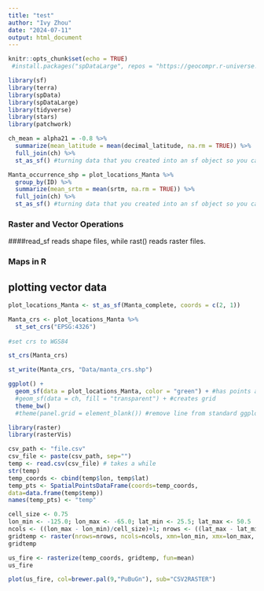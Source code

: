 ```yaml
---
title: "test"
author: "Ivy Zhou"
date: "2024-07-11"
output: html_document
---
```


```r
knitr::opts_chunk$set(echo = TRUE)
 #install.packages("spDataLarge", repos = "https://geocompr.r-universe.dev")

library(sf)
library(terra)
library(spData)
library(spDataLarge)
library(tidyverse)
library(stars)
library(patchwork)
```

```r
ch_mean = alpha21 = -0.8 %>% 
  summarize(mean_latitude = mean(decimal_latitude, na.rm = TRUE)) %>% 
  full_join(ch) %>% 
  st_as_sf() #turning data that you created into an sf object so you can use it to plot a map
```

```r
Manta_occurrence_shp = plot_locations_Manta %>% 
  group_by(ID) %>% 
  summarize(mean_srtm = mean(srtm, na.rm = TRUE)) %>% 
  full_join(ch) %>% 
  st_as_sf() #turning data that you created into an sf object so you can use it to plot a map
```


### Raster and Vector Operations


####read_sf reads shape files, while rast() reads raster files.

### Maps in R

## plotting vector data
```r
plot_locations_Manta <- st_as_sf(Manta_complete, coords = c(2, 1)) 

Manta_crs <- plot_locations_Manta %>% 
  st_set_crs("EPSG:4326")
 
#set crs to WGS84
```

```r
st_crs(Manta_crs)
```
```r
st_write(Manta_crs, "Data/manta_crs.shp")
```


```r
ggplot() +
  geom_sf(data = plot_locations_Manta, color = "green") + #has points according to lat and lon
  #geom_sf(data = ch, fill = "transparent") + #creates grid
  theme_bw() 
  #theme(panel.grid = element_blank()) #remove line from standard ggplot graph
```
```r
library(raster)
library(rasterVis)

csv_path <- "file.csv"
csv_file <- paste(csv_path, sep="")
temp <- read.csv(csv_file) # takes a while
str(temp)
temp_coords <- cbind(temp$lon, temp$lat)
temp_pts <- SpatialPointsDataFrame(coords=temp_coords, 
data=data.frame(temp$temp))
names(temp_pts) <- "temp"

cell_size <- 0.75
lon_min <- -125.0; lon_max <- -65.0; lat_min <- 25.5; lat_max <- 50.5
ncols <- ((lon_max - lon_min)/cell_size)+1; nrows <- ((lat_max - lat_min)/cell_size)+1 
gridtemp <- raster(nrows=nrows, ncols=ncols, xmn=lon_min, xmx=lon_max, ymn=lat_min, ymx=lat_max, res=cell_size, crs="+proj=longlat +datum=WGS84")
gridtemp

us_fire <- rasterize(temp_coords, gridtemp, fun=mean)
us_fire

plot(us_fire, col=brewer.pal(9,"PuBuGn"), sub="CSV2RASTER")
```

